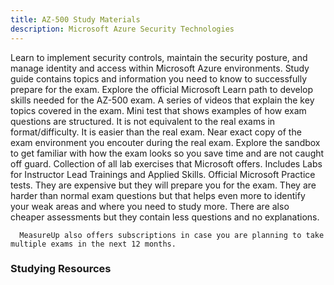 ```yaml
---
title: AZ-500 Study Materials
description: Microsoft Azure Security Technologies
---
```


<LinkCard title="Explore additional resources below!" href="#studying-resources" />

<Card title="Get Started" icon="star"> 
  <LinkCard title="Exam AZ-500: Microsoft Azure Security Technologies" href="https://learn.microsoft.com/certifications/exams/az-500?WT.mc_id=studentamb_165290" target="_blank"/>
      Learn to implement security controls, maintain the security posture, and manage identity and access within Microsoft Azure environments.
  <LinkCard title="AZ-500 Study Guide" href="https://learn.microsoft.com/credentials/certifications/resources/study-guides/az-500?WT.mc_id=studentamb_165290" target="_blank"/>
      Study guide contains topics and information you need to know to successfully prepare for the exam.
  <LinkCard title="Microsoft Learn" href="https://learn.microsoft.com/credentials/certifications/exams/az-500?WT.mc_id=studentamb_165290" target="_blank"/>
      Explore the official Microsoft Learn path to develop skills needed for the AZ-500 exam.
  <LinkCard title="Readiness Zone" href="https://learn.microsoft.com/en-us/shows/exam-readiness-zone/preparing-for-az-500-manage-identity-and-access-1-of-4?WT.mc_id=studentamb_165290" target="_blank"/>
      A series of videos that explain the key topics covered in the exam.
  <LinkCard title="Practice Assessment" href="https://learn.microsoft.com/certifications/exams/az-500/practice/assessment?assessment-type=practice&assessmentId=57&WT.mc_id=studentamb_165290" target="_blank"/>
      Mini test that shows examples of how exam questions are structured. It is not equivalent to the real exams in format/difficulty. It is easier than the real exam.
  <LinkCard title="Exam Sandbox" href="https://aka.ms/examdemo" target="_blank"/>
      Near exact copy of the exam environment you encouter during the real exam. Explore the sandbox to get familiar with how the exam looks so you save time and are not caught off guard. 
  <LinkCard title="GitHub Labs" href="https://certs.msfthub.wiki/labs/azure/az-500/" target="_blank"/>
      Collection of all lab exercises that Microsoft offers. Includes Labs for Instructor Lead Trainings and Applied Skills.
</Card>

<Card title="MeasureUp Practice Tests" icon="open-book"> 
<CardGrid>
  <LinkCard title="MeasureUp Assessment" href="https://www.measureup.com/assessment-az-500-microsoft-azure-security-technologies.html#u44" target="_blank"/>
  <LinkCard title="MeasureUp Practice Test" href="https://www.measureup.com/microsoft-practice-test-az-500-microsoft-azure-security-technologies.html#u44" target="_blank"/>
</CardGrid>
  <LinkCard title="MeasureUp Subscriptions" href="https://www.measureup.com/subscription-plans-for-individuals#u44" target="_blank"/>
      Official Microsoft Practice tests. They are expensive but they will prepare you for the exam. They are harder than normal exam questions but that helps 
      even more to identify your weak areas and where you need to study more. There are also cheaper assessments but they contain less questions and no explanations.

      MeasureUp also offers subscriptions in case you are planning to take multiple exams in the next 12 months. 
</Card>

### Studying Resources

<Tabs>

  <TabItem label="Text">
  <CardGrid>
    <LinkCard title="Microsoft Learn" href="https://learn.microsoft.com/credentials/certifications/exams/az-500?WT.mc_id=studentamb_165290" target="_blank"/>
  </CardGrid>
  </TabItem>

  <TabItem label="Videos">
  <CardGrid>
    <LinkCard title="On Demand Instructor-led Training Series" href="https://learn.microsoft.com/en-us/shows/on-demand-instructor-led-training-series/?terms=AZ-500&WT.mc_id=studentamb_165290" target="_blank"/>
    <LinkCard title="John Savill's Course" href="https://www.youtube.com/playlist?list=PLlVtbbG169nHw9T1L_CiLxC-DTwKu-BZG" target="_blank"/>
    <LinkCard title="AGuideToCloud Course" href="https://www.youtube.com/playlist?list=PLhLKc18P9YODINxsjyo_osTnK0jytTC4H" target="_blank"/>
    <LinkCard title="Inside Cloud and Security Cram" href="https://www.youtube.com/watch?v=u7BRLaPh8_s" target="_blank"/>
    <LinkCard title="Microsoft Enterprise Skills Initiative Intructor-led course" href="https://esi.microsoft.com/Search?q=AZ-500&avail=Available&learningoption=Advanced+Role+Based" target="_blank"/>
  </CardGrid>
  </TabItem>

  <TabItem label="Paid">
  <CardGrid>
    <LinkCard title="Pluralsight Course" href="https://www.pluralsight.com/paths/az-500-microsoft-azure-security-technologies" target="_blank"/>
  </CardGrid>
  <CardGrid>
    <LinkCard title="Coursera Microsoft Azure Security Engineer Associate" href="https://www.coursera.org/professional-certificates/microsoft-azure-security-engineer-associate" target="_blank"/>
  </CardGrid>
  </TabItem>

  <TabItem label="Tests">
  <CardGrid>
    <LinkCard title="Microsoft Learn Practice Assessment" href="https://learn.microsoft.com/certifications/exams/az-400/practice/assessment?assessment-type=practice&assessmentId=56&WT.mc_id=studentamb_165290" target="_blank"/>
    <LinkCard title="MeasureUp Assessment" href="https://www.measureup.com/assessment-az-500-microsoft-azure-security-technologies.html#u44" target="_blank"/>
    <LinkCard title="MeasureUp Practice Tests" href="https://www.measureup.com/microsoft-practice-test-az-500-microsoft-azure-security-technologies.html#u44" target="_blank"/>
  </CardGrid>
  </TabItem>

  <TabItem label="Misc">
  <CardGrid>
    <LinkCard title="Microsoft 365 E5 Developer Tenant" href="https://developer.microsoft.com/en-us/microsoft-365/dev-program?WT.mc_id=studentamb_165290" target="_blank"/> 
    <LinkCard title="Microsoft Sentinel Training Lab" href="https://techcommunity.microsoft.com/t5/microsoft-sentinel-blog/learning-with-the-microsoft-sentinel-training-lab/ba-p/2953403?WT.mc_id=studentamb_165290" target="_blank"/>
    <LinkCard title="Microsoft Azure Free Account" href="https://azure.microsoft.com/en-us/offers/ms-azr-0044p?WT.mc_id=studentamb_165290" target="_blank"/> 
  </CardGrid>
  </TabItem>
</Tabs>
